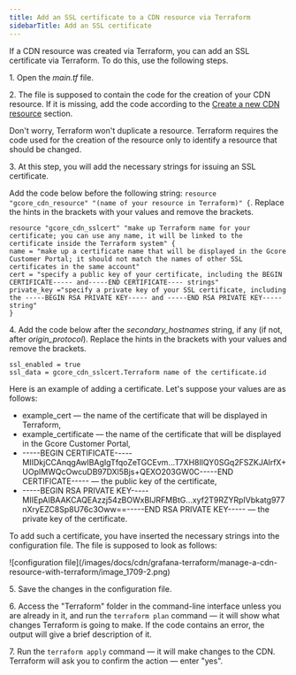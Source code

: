 ---
title: Add an SSL certificate to a CDN resource via Terraform
sidebarTitle: Add an SSL certificate
---

If a CDN resource was created via Terraform, you can add an SSL certificate via Terraform. To do this, use the following steps. 

1\. Open the _main.tf_ file. 

2\. The file is supposed to contain the code for the creation of your CDN resource. If it is missing, add the code according to the [Create a new CDN resource](/cdn/terraform/manage-a-cdn-resource-with-terraform#create-a-new-cdn-resource) section. 

Don't worry, Terraform won't duplicate a resource. Terraform requires the code used for the creation of the resource only to identify a resource that should be changed. 

3\. At this step, you will add the necessary strings for issuing an SSL certificate. 

Add the code below before the following string: `resource "gcore_cdn_resource" "(name of your resource in Terraform)" {`. Replace the hints in the brackets with your values and remove the brackets. 

```
resource "gcore_cdn_sslcert" "make up Terraform name for your certificate; you can use any name, it will be linked to the certificate inside the Terraform system" {   
name = "make up a certificate name that will be displayed in the Gcore Customer Portal; it should not match the names of other SSL certificates in the same account"   
cert = "specify a public key of your certificate, including the BEGIN CERTIFICATE----- and-----END CERTIFICATE---- strings"   
private_key ="specify a private key of your SSL certificate, including the -----BEGIN RSA PRIVATE KEY----- and -----END RSA PRIVATE KEY----- string"   
}
```

4\. Add the code below after the _secondary_hostnames_ string, if any (if not, after _origin_protocol_). Replace the hints in the brackets with your values and remove the brackets. 

```
ssl_enabled = true 
ssl_data = gcore_cdn_sslcert.Terraform name of the certificate.id 
```

Here is an example of adding a certificate. Let's suppose your values are as follows: 

  * example_cert — the name of the certificate that will be displayed in Terraform, 
  * example_certificate — the name of the certificate that will be displayed in the Gcore Customer Portal, 
  * \-----BEGIN CERTIFICATE-----MIIDkjCCAnqgAwIBAgIgTfqoZeTGCEvm...T7XH8IlQY0SGq2FSZKJAlrfX+UOpIMWQcOwcuDB97DXl5Bjs+QEXO203GW0C-----END CERTIFICATE----- — the public key of the certificate,
  * \-----BEGIN RSA PRIVATE KEY-----MIIEpAIBAAKCAQEAzzj54zBOWxBIJRFMBtG...xyf2T9RZYRpIVbkatg977nXryEZC8Sp8U76c3Oww==-----END RSA PRIVATE KEY----- — the private key of the certificate.



To add such a certificate, you have inserted the necessary strings into the configuration file. The file is supposed to look as follows:


<Frame>![configuration file](/images/docs/cdn/grafana-terraform/manage-a-cdn-resource-with-terraform/image_1709-2.png)</Frame>



5\. Save the changes in the configuration file. 

6\. Access the "Terraform" folder in the command-line interface unless you are already in it, and run the `terraform plan` command — it will show what changes Terraform is going to make. If the code contains an error, the output will give a brief description of it. 

7\. Run the `terraform apply` command — it will make changes to the CDN. Terraform will ask you to confirm the action — enter "yes".